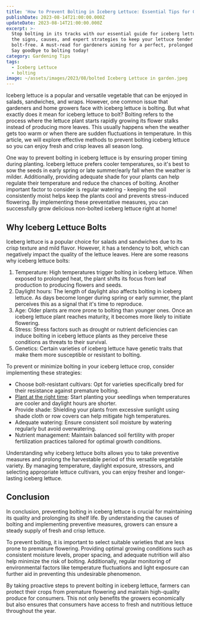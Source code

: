 ```yaml
---
title: 'How to Prevent Bolting in Iceberg Lettuce: Essential Tips for Gardeners'
publishDate: 2023-08-14T21:00:00.000Z
updateDate: 2023-08-14T21:00:00.000Z
excerpt: >-
  Stop bolting in its tracks with our essential guide for iceberg lettuce! Learn
  the signs, causes, and expert strategies to keep your lettuce tender and
  bolt-free. A must-read for gardeners aiming for a perfect, prolonged harvest.
  Say goodbye to bolting today!
category: Gardening Tips
tags:
  - Iceberg Lettuce
  - bolting
image: ~/assets/images/2023/08/bolted Iceberg Lettuce in garden.jpeg
---
```


Iceberg lettuce is a popular and versatile vegetable that can be enjoyed in salads, sandwiches, and wraps. However, one common issue that gardeners and home growers face with iceberg lettuce is bolting. But what exactly does it mean for iceberg lettuce to bolt? Bolting refers to the process where the lettuce plant starts rapidly growing its flower stalks instead of producing more leaves. This usually happens when the weather gets too warm or when there are sudden fluctuations in temperature. In this article, we will explore effective methods to prevent bolting iceberg lettuce so you can enjoy fresh and crisp leaves all season long.

One way to prevent bolting in iceberg lettuce is by ensuring proper timing during planting. Iceberg lettuce prefers cooler temperatures, so it's best to sow the seeds in early spring or late summer/early fall when the weather is milder. Additionally, providing adequate shade for your plants can help regulate their temperature and reduce the chances of bolting. Another important factor to consider is regular watering - keeping the soil consistently moist helps keep the plants cool and prevents stress-induced flowering. By implementing these preventative measures, you can successfully grow delicious non-bolted iceberg lettuce right at home!

## Why Iceberg Lettuce Bolts

Iceberg lettuce is a popular choice for salads and sandwiches due to its crisp texture and mild flavor. However, it has a tendency to bolt, which can negatively impact the quality of the lettuce leaves. Here are some reasons why iceberg lettuce bolts:

1. Temperature: High temperatures trigger bolting in iceberg lettuce. When exposed to prolonged heat, the plant shifts its focus from leaf production to producing flowers and seeds.
2. Daylight hours: The length of daylight also affects bolting in iceberg lettuce. As days become longer during spring or early summer, the plant perceives this as a signal that it's time to reproduce.
3. Age: Older plants are more prone to bolting than younger ones. Once an iceberg lettuce plant reaches maturity, it becomes more likely to initiate flowering.
4. Stress: Stress factors such as drought or nutrient deficiencies can induce bolting in iceberg lettuce plants as they perceive these conditions as threats to their survival.
5. Genetics: Certain varieties of iceberg lettuce have genetic traits that make them more susceptible or resistant to bolting.

To prevent or minimize bolting in your iceberg lettuce crop, consider implementing these strategies:

* Choose bolt-resistant cultivars: Opt for varieties specifically bred for their resistance against premature bolting.
* [Plant at the right time](https://veggiesville.com/when-to-plant-iceberg-lettuce/ "when-to-plant-iceberg-lettuce"): Start planting your seedlings when temperatures are cooler and daylight hours are shorter.
* Provide shade: Shielding your plants from excessive sunlight using shade cloth or row covers can help mitigate high temperatures.
* Adequate watering: Ensure consistent soil moisture by watering regularly but avoid overwatering.
* Nutrient management: Maintain balanced soil fertility with proper fertilization practices tailored for optimal growth conditions.

Understanding why iceberg lettuce bolts allows you to take preventive measures and prolong the harvestable period of this versatile vegetable variety. By managing temperature, daylight exposure, stressors, and selecting appropriate lettuce cultivars, you can enjoy fresher and longer-lasting iceberg lettuce.

## Conclusion

In conclusion, preventing bolting in iceberg lettuce is crucial for maintaining its quality and prolonging its shelf life. By understanding the causes of bolting and implementing preventive measures, growers can ensure a steady supply of fresh and crisp lettuce.

To prevent bolting, it is important to select suitable varieties that are less prone to premature flowering. Providing optimal growing conditions such as consistent moisture levels, proper spacing, and adequate nutrition will also help minimize the risk of bolting. Additionally, regular monitoring of environmental factors like temperature fluctuations and light exposure can further aid in preventing this undesirable phenomenon.

By taking proactive steps to prevent bolting in iceberg lettuce, farmers can protect their crops from premature flowering and maintain high-quality produce for consumers. This not only benefits the growers economically but also ensures that consumers have access to fresh and nutritious lettuce throughout the year.
